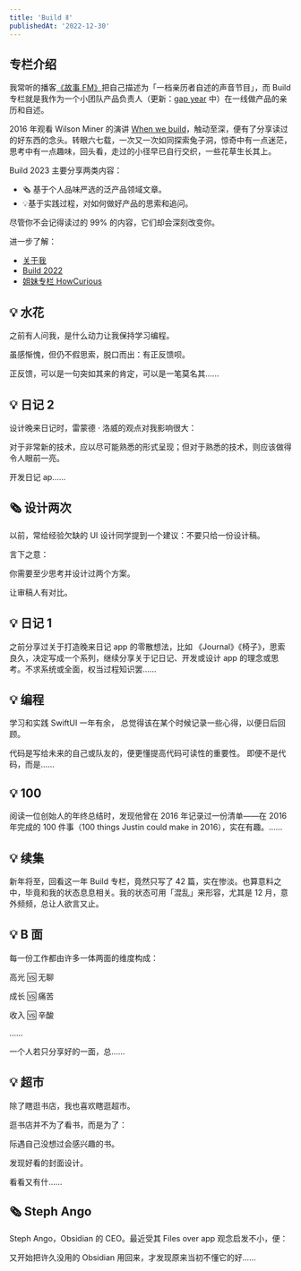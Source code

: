 ```yaml
---
title: 'Build Ⅱ'
publishedAt: '2022-12-30'
---
```


## 专栏介绍

我常听的播客[《故事 FM》](https://www.xiaoyuzhoufm.com/podcast/5e280fad418a84a0461fb38b)把自己描述为「一档亲历者自述的声音节目」，而 Build 专栏就是我作为一个小团队产品负责人（更新：[gap year](https://xiaobot.net/post/4521e7c5-d19c-4058-aa53-35aa2db10b01) 中）在一线做产品的亲历和自述。

2016 年观看 Wilson Miner 的演讲 [When we build](https://vimeo.com/34017777)，触动至深，便有了分享读过的好东西的念头。转眼六七载，一次又一次如同探索兔子洞，惊奇中有一点迷茫，思考中有一点趣味，回头看，走过的小径早已自行交织，一些花草生长其上。

Build 2023 主要分享两类内容：

* 🗞 基于个人品味严选的泛产品领域文章。
* 💡基于实践过程，对如何做好产品的思索和追问。

尽管你不会记得读过的 99% 的内容，它们却会深刻改变你。

进一步了解：

* [关于我](https://dominich.notion.site/54c952a636434bd29ebd1e9e5ec0e8ec)
* [Build 2022](https://xiaobot.net/p/buildforever)
* [姐妹专栏 HowCurious](https://xiaobot.net/p/hc23)


## 💡 水花
之前有人问我，是什么动力让我保持学习编程。

虽感惭愧，但仍不假思索，脱口而出：有正反馈呗。

正反馈，可以是一句突如其来的肯定，可以是一笔莫名其......

## 💡 日记 2
设计晚来日记时，雷蒙德 · 洛威的观点对我影响很大：

对于非常新的技术，应以尽可能熟悉的形式呈现；但对于熟悉的技术，则应该做得令人眼前一亮。

开发日记 ap......

## 🗞️ 设计两次
以前，常给经验欠缺的 UI 设计同学提到一个建议：不要只给一份设计稿。

言下之意：

你需要至少思考并设计过两个方案。

让审稿人有对比。

## 💡 日记 1
之前分享过关于打造晚来日记 app 的零散想法，比如 《Journal》《椅子》，思索良久，决定写成一个系列，继续分享关于记日记、开发或设计 app 的理念或思考。不求系统或全面，权当过程知识罢......

## 💡 编程
学习和实践 SwiftUI 一年有余， 总觉得该在某个时候记录一些心得，以便日后回顾。

代码是写给未来的自己或队友的，便更懂提高代码可读性的重要性。 即便不是代码，而是......

## 💡 100
阅读一位创始人的年终总结时，发现他曾在 2016 年记录过一份清单——在 2016 年完成的 100 件事（100 things Justin could make in 2016），实在有趣。......

## 💡 续集
新年将至，回看这一年 Build 专栏，竟然只写了 42 篇，实在惨淡。也算意料之中，毕竟和我的状态息息相关。我的状态可用「混乱」来形容，尤其是 12 月，意外频频，总让人欲言又止。

## 💡 B 面
每一份工作都由许多一体两面的维度构成：

高光 🆚 无聊

成长 🆚 痛苦

收入 🆚 辛酸

……

一个人若只分享好的一面，总......

## 💡 超市
除了瞎逛书店，我也喜欢瞎逛超市​。

逛书店并不为了看书，而是为了：

际遇自己没想过会感兴趣的书。

发现好看的封面设计​。

看看又有什......

## 🗞️ Steph Ango
Steph Ango，Obsidian 的 CEO。最近受其 Files over app 观念启发不小，便：

又开始把许久没用的 Obsidian 用回来，才发现原来当初不懂它的好......

